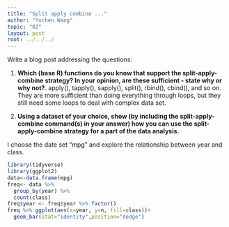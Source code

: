 ---
title: "Split apply combine ..."
author: "Yuchen Wang"
topic: "02"
layout: post
root: ../../../
---


Write a blog post addressing the questions: 

1. **Which (base R) functions do you know that support the split-apply-combine strategy? In your opinion, are these sufficient - state why or why not?**. 
apply(), tapply(), sapply(), split(), rbind(), cbind(), and so on.
They are more sufficient than doing everything through loops, but they still need some loops to deal with complex data set.

2. **Using a dataset of your choice, show (by including the split-apply-combine command(s) in your answer) how you can use the split-apply-combine strategy for a part of the data analysis.**

I choose the date set "mpg" and explore the relationship between year and class.

```{r}
library(tidyverse)
library(ggplot2)
data<-data.frame(mpg)
freq<- data %>% 
  group_by(year) %>% 
  count(class)
freq$year <- freq$year %>% factor()
freq %>% ggplot(aes(x=year, y=n, fill=class))+
  geom_bar(stat="identity",position="dodge")
```



